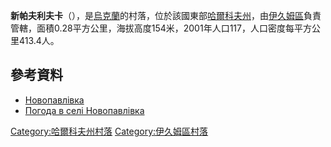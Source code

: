 {{coord|49|20|13|N|37|12|32|E|scale:100000_region:UA|display=title}}

'''新帕夫利夫卡'''（{{lang-uk|Новопавлівка}}），是[[烏克蘭|烏克蘭]]的村落，位於該國東部[[哈爾科夫州|哈爾科夫州]]，由[[伊久姆區|伊久姆區]]負責管轄，面積0.28平方公里，海拔高度154米，2001年人口117，人口密度每平方公里413.4人。

==參考資料==
*[http://w1.c1.rada.gov.ua/pls/z7502/A005?rdat1=09.01.2009&rf7571=33254 Новопавлівка]{{dead link|date=2018年3月 |bot=InternetArchiveBot |fix-attempted=yes }}
* [http://weather.in.ua/ua/har'kovskaja/17896 Погода в селі Новопавлівка] {{Wayback|url=http://weather.in.ua/ua/har%27kovskaja/17896 |date=20160323025353 }}

{{DEFAULTSORT:Новопавлівка}}
[[Category:哈爾科夫州村落|Category:哈爾科夫州村落]]
[[Category:伊久姆區村落|Category:伊久姆區村落]]


{{Kharkiv-geo-stub}}